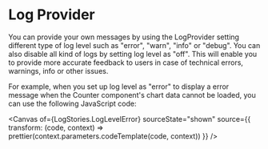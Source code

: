 
<Meta title="PROVIDER/Log" />

# Log Provider

You can provide your own messages by using the LogProvider setting different type of log level such as "error", "warn", "info" or "debug". 
You can also disable all kind of logs by setting log level as "off". 
This will enable you to provide more accurate feedback to users in case of technical errors, warnings, info or other issues.

For example, when you set up log level as "error" to display a error message when the Counter component's chart data cannot be loaded, you can use the following
JavaScript code:

<Canvas
  of={LogStories.LogLevelError}
  sourceState="shown"
  source={{
    transform: (code, context) => prettier(context.parameters.codeTemplate(code, context))
  }}
/>

<Controls of={LogStories.LogLevelError} />

